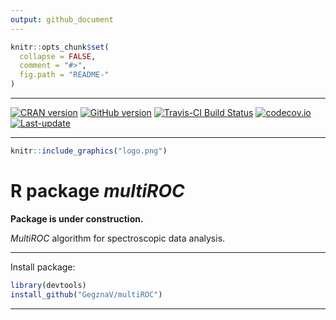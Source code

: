 ```yaml
---
output: github_document
---
```

<!-- README.md is generated from README.Rmd. Please edit that file -->
 
```r
knitr::opts_chunk$set(
  collapse = FALSE,
  comment = "#>",
  fig.path = "README-"
)
```

***

[![CRAN version](http://www.r-pkg.org/badges/version/multiROC)](http://cran.rstudio.com/web/packages/multiROC/index.html)
[![GitHub version](https://img.shields.io/badge/GitHub-v`r packageVersion("multiROC")`-brightgreen.svg)](https://github.com/GegznaV/multiROC)
[![Travis-CI Build Status](https://travis-ci.org/GegznaV/multiROC.png?branch=master)](https://travis-ci.org/GegznaV/multiROC)
[![codecov.io](https://codecov.io/github/GegznaV/multiROC/coverage.svg?branch=master)](https://codecov.io/github/GegznaV/multiROC?branch=master)
[![Last-update](https://img.shields.io/badge/last%20update-`r gsub('-', '--', Sys.Date())`-yellowgreen.svg)](/commits/master)

***

 
```r
knitr::include_graphics("logo.png")
```
<!-- "https://raw.githubusercontent.com/GegznaV/multiROC/master/docs/logo.png" -->

R package _**multiROC**_ 
==========================================

**Package is under construction.**

*MultiROC* algorithm for spectroscopic data analysis.

* * *

Install package:

```r
library(devtools)
install_github("GegznaV/multiROC")
```


* * *

 <p align="right"> </p>    


 

